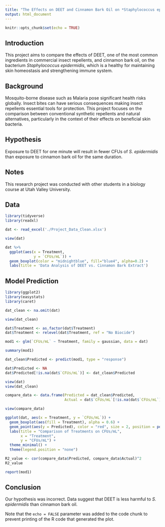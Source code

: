 ```yaml
---
title: "The Effects on DEET and Cinnamon Bark Oil on *Staphylococcus epidermidis*"
output: html_document
---
```


```r
knitr::opts_chunk$set(echo = TRUE)
```

## Introduction
This project aims to compare the effects of DEET, one of the most common ingredients in commercial insect repellents, and cinnamon bark oil, on the bacterium *Staphylococcus epidermidis*, which is a healthy for maintaining skin homeostasis and strengthening immune system. 


## Background
Mosquito-borne disease such as Malaria pose significant health risks globally. Insect bites can have serious consequences making insect repellents essential tools for protection. This project focuses on the comparison between conventional synthetic repellents and natural alternatives, particularly in the context of their effects on beneficial skin bacteria. 


## Hypothesis 
Exposure to DEET for one minute will result in fewer CFUs of *S. epidermidis* than exposure to cinnamon bark oil for the same duration. 


## Notes
This research project was conducted with other students in a biology course at Utah Valley University. 


## Data
```r
library(tidyverse)
library(readxl)

dat <- read_excel('./Project_Data_Clean.xlsx')

view(dat)

dat %>%
  ggplot(aes(x = Treatment,
             y = `CFUs/mL`)) +
  geom_boxplot(color = "midnightblue", fill="blue4", alpha=0.2) +
  labs(title = 'Data Analysis of DEET vs. Cinnamon Bark Extract')
```

## Model Prediction
```r

library(ggplot2)
library(easystats)
library(caret)

dat_clean <- na.omit(dat)

view(dat_clean)

dat$Treatment <- as.factor(dat$Treatment)
dat$Treatment <- relevel(dat$Treatment, ref = "No Biocide")

mod1 <- glm(`CFUs/mL` ~ Treatment, family = gaussian, data = dat)

summary(mod1)

dat_clean$Predicted <- predict(mod1, type = "response")

dat$Predicted <- NA
dat$Predicted[!is.na(dat$`CFUs/mL`)] <- dat_clean$Predicted

view(dat)
view(dat_clean)

compare_data <- data.frame(Predicted = dat_clean$Predicted,
                           Actual = dat$`CFUs/mL`[!is.na(dat$`CFUs/mL`)] )

view(compare_data)

ggplot(dat, aes(x = Treatment, y = `CFUs/mL`)) +
  geom_boxplot(aes(fill = Treatment), alpha = 0.6) +
  geom_point(aes(y = Predicted), color = "red", size = 2, position = position_dodge(width = 0.75)) +
  labs(title = "Comparison of Treatments on CFUs/mL",
       x = "Treatment",
       y = "CFUs/mL") +
  theme_minimal() +
  theme(legend.position = "none")

R2_value <- cor(compare_data$Predicted, compare_data$Actual)^2
R2_value

report(mod1)

```


## Conclusion
Our hypothesis was incorrect. Data suggest that DEET is less harmful to *S. epidermidis* than cinnamon bark oil. 


Note that the `echo = FALSE` parameter was added to the code chunk to prevent printing of the R code that generated the plot.
